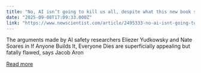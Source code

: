 ```yaml
---
title: "No, AI isn’t going to kill us all, despite what this new book says"
date: "2025-09-08T17:09:33.000Z"
link: "https://www.newscientist.com/article/2495333-no-ai-isnt-going-to-kill-us-all-despite-what-this-new-book-says/?utm_campaign=RSS%7CNSNS&utm_source=NSNS&utm_medium=RSS&utm_content=technology"
---
```


The arguments made by AI safety researchers Eliezer Yudkowsky and Nate Soares in If Anyone Builds It, Everyone Dies are superficially appealing but fatally flawed, says Jacob Aron

[Read more](https://www.newscientist.com/article/2495333-no-ai-isnt-going-to-kill-us-all-despite-what-this-new-book-says/?utm_campaign=RSS%7CNSNS&utm_source=NSNS&utm_medium=RSS&utm_content=technology)

